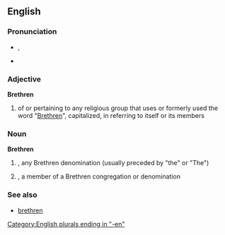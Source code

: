 ==English==

===Pronunciation===
* {{IPA|/ˈbrɛθrən/}}, {{SAMPA|/'brETr@n/}}
* {{audio|en-us-brethren.ogg|Audio (US)}}

===Adjective===
'''Brethren'''

# of or pertaining to any religious group that uses or formerly used the word "[[brethren|Brethren]]", capitalized, in referring to itself or its members

===Noun===
'''Brethren'''

# {{p}}, {{informal}} any Brethren denomination (usually preceded by "the" or "The")
# {{s}}, a member of a Brethren congregation or denomination

===See also===
* [[brethren]]

<!-- Who knows if this sense translates the same as [[brethern]]??
[[af:brethren]]
[[et:brethren]]
[[fr:brethren]]
[[hu:brethren]]
[[fi:brethren]]
[[te:brethren]]
[[vi:brethren]]
[[zh:brethren]]
-->

[[Category:English plurals ending in "-en"]]